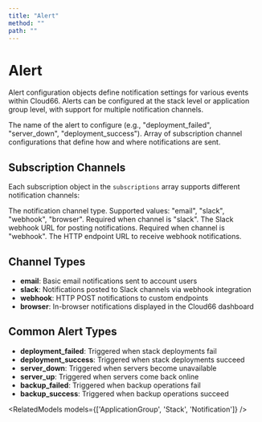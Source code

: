 ```yaml
---
title: "Alert"
method: ""
path: ""
---
```


# Alert

Alert configuration objects define notification settings for various events within Cloud66. Alerts can be configured at the stack level or application group level, with support for multiple notification channels.

<Model>
    <ModelProperty name="alert_name" type="string">
        The name of the alert to configure (e.g., "deployment_failed", "server_down", "deployment_success").
    </ModelProperty>
    <ModelProperty name="subscriptions" type="array">
        Array of subscription channel configurations that define how and where notifications are sent.
    </ModelProperty>
</Model>

## Subscription Channels

Each subscription object in the `subscriptions` array supports different notification channels:

<Model>
    <ModelProperty name="channel" type="string">
        The notification channel type. Supported values: "email", "slack", "webhook", "browser".
    </ModelProperty>
    <ModelProperty name="slack_url" type="string">
        Required when channel is "slack". The Slack webhook URL for posting notifications.
    </ModelProperty>
    <ModelProperty name="webhook_url" type="string">
        Required when channel is "webhook". The HTTP endpoint URL to receive webhook notifications.
    </ModelProperty>
</Model>

## Channel Types

- **email**: Basic email notifications sent to account users
- **slack**: Notifications posted to Slack channels via webhook integration
- **webhook**: HTTP POST notifications to custom endpoints
- **browser**: In-browser notifications displayed in the Cloud66 dashboard

## Common Alert Types

- **deployment_failed**: Triggered when stack deployments fail
- **deployment_success**: Triggered when stack deployments succeed
- **server_down**: Triggered when servers become unavailable
- **server_up**: Triggered when servers come back online
- **backup_failed**: Triggered when backup operations fail
- **backup_success**: Triggered when backup operations succeed

<RelatedModels models={['ApplicationGroup', 'Stack', 'Notification']} />